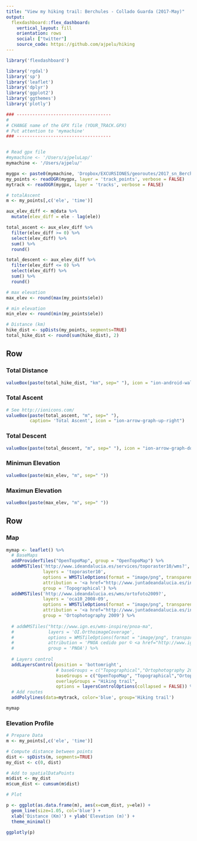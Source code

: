 ```yaml
---
title: "View my hiking trail: Berchules - Collado Guarda (2017-May)"
output: 
  flexdashboard::flex_dashboard:
    vertical_layout: fill
    orientation: rows
    social: ["twitter"]
    source_code: https://github.com/ajpelu/hiking
---
```


```r
library('flexdashboard')
```

```r
library('rgdal')
library('sp')
library('leaflet')
library('dplyr')
library('ggplot2')
library('ggthemes')
library('plotly')
```


```r
### ------------------------------------
# 
# CHANGE name of the GPX file (YOUR_TRACK.GPX)
# Put attention to 'mymachine' 
### ------------------------------------


# Read gpx file 
#mymachine <- '/Users/ajpeluLap/' 
mymachine <- '/Users/ajpelu/' 

mygpx <- paste0(mymachine, 'Dropbox/EXCURSIONES/georoutes/2017_sn_Berchules_Collado_Guarda.GPX')
my_points <- readOGR(mygpx, layer = 'track_points', verbose = FALSE)
mytrack <- readOGR(mygpx, layer = 'tracks', verbose = FALSE) 
```

```r
# totalAscent 
m <- my_points[,c('ele', 'time')]

aux_elev_diff <- m@data %>% 
  mutate(elev_diff = ele - lag(ele))

total_ascent <- aux_elev_diff %>% 
  filter(elev_diff >= 0) %>% 
  select(elev_diff) %>% 
  sum() %>% 
  round()

total_descent <- aux_elev_diff %>% 
  filter(elev_diff <= 0) %>% 
  select(elev_diff) %>% 
  sum() %>% 
  round()

# max elevation
max_elev <- round(max(my_points$ele))

# min elevation
min_elev <- round(min(my_points$ele))

# Distance (km)
hike_dist <- spDists(my_points, segments=TRUE)
total_hike_dist <- round(sum(hike_dist), 2)
```

Row
-----------------------------------------------------------------------
### Total Distance {.value-box}
```r
valueBox(paste(total_hike_dist, "km", sep=" "), icon = "ion-android-walk")
```

### Total Ascent {.value-box}

```r
# See http://ionicons.com/
valueBox(paste(total_ascent, "m", sep=" "), 
         caption= 'Total Ascent', icon = "ion-arrow-graph-up-right")
```

### Total Descent {.value-box}
```r
valueBox(paste(total_descent, "m", sep=" "), icon = "ion-arrow-graph-down-right")
```

### Minimun Elevation {.value-box}
```r
valueBox(paste(min_elev, "m", sep=" "))
```

### Maximun Elevation {.value-box}
```r
valueBox(paste(max_elev, "m", sep=" "))
```


Row {.tabset .tabset-fade}
-----------------------------------------------------------------------

### Map 

```r
mymap <- leaflet() %>% 
  # BaseMaps 
  addProviderTiles("OpenTopoMap", group = "OpenTopoMap") %>% 
  addWMSTiles('http://www.ideandalucia.es/services/toporaster10/wms?',
              layers = 'toporaster10',
              options = WMSTileOptions(format = "image/png", transparent = FALSE),
              attribution = '<a href="http://www.juntadeandalucia.es/institutodeestadisticaycartografia" target="_blank">Instituto de Estadística y Cartografía de Andalucía</a>',
              group = 'Topographical') %>%
  addWMSTiles('http://www.ideandalucia.es/wms/ortofoto2009?',
              layers = 'oca10_2008-09',
              options = WMSTileOptions(format = "image/png", transparent = FALSE),
              attribution = '<a href="http://www.juntadeandalucia.es/institutodeestadisticaycartografia" target="_blank">Instituto de Estadística y Cartografía de Andalucía</a>',
              group = 'Ortophotography 2009') %>%
  
  # addWMSTiles("http://www.ign.es/wms-inspire/pnoa-ma",
  #             layers = 'OI.OrthoimageCoverage',
  #             options = WMSTileOptions(format = "image/png", transparent = FALSE),
  #             attribution = 'PNOA cedido por © <a href="http://www.ign.es/ign/main/index.do" target="_blank">Instituto Geográfico Nacional de España</a>',
  #             group = 'PNOA') %>%
  
  # Layers control
  addLayersControl(position = 'bottomright',
                   # baseGroups = c("Topographical","Ortophotography 2009","PNOA"),
                   baseGroups = c("OpenTopoMap", "Topographical","Ortophotography 2009"),
                   overlayGroups = "Hiking trail", 
                   options = layersControlOptions(collapsed = FALSE)) %>%
  # Add routes
  addPolylines(data=mytrack, color='blue', group='Hiking trail') 

mymap
```

### Elevation Profile

```r
# Prepare Data 
m <- my_points[,c('ele', 'time')]

# Compute distance between points 
dist <- spDists(m, segments=TRUE)
my_dist <- c(0, dist)

# Add to spatialDataPoints 
m$dist <- my_dist
m$cum_dist <- cumsum(m$dist)

# Plot 

p <- ggplot(as.data.frame(m), aes(x=cum_dist, y=ele)) + 
  geom_line(size=1.05, col='blue') + 
  xlab('Distance (Km)') + ylab('Elevation (m)') + 
  theme_minimal() 

ggplotly(p)
```
